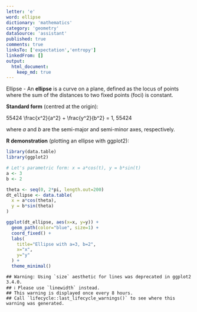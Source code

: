 ```yaml
---
letter: 'e'
word: ellipse
dictionary: 'mathematics'
category: 'geometry'
dataSource: 'assistant'
published: true
comments: true
linksTo: ['expectation','entropy']
linkedFrom: []
output:
  html_document:
    keep_md: true
---
```




<a id="ellipse">Ellipse</a> - An **ellipse** is a curve on a plane, defined as the locus of points where the sum of the distances to two fixed points (foci) is constant.

**Standard form** (centred at the origin):

55424
\frac{x^2}{a^2} + \frac{y^2}{b^2} = 1,
55424

where $a$ and $b$ are the semi-major and semi-minor axes, respectively.

**R demonstration** (plotting an ellipse with ggplot2):


``` r
library(data.table)
library(ggplot2)

# Let's parametric form: x = a*cos(t), y = b*sin(t)
a <- 3
b <- 2

theta <- seq(0, 2*pi, length.out=200)
dt_ellipse <- data.table(
  x = a*cos(theta),
  y = b*sin(theta)
)

ggplot(dt_ellipse, aes(x=x, y=y)) +
  geom_path(color="blue", size=1) +
  coord_fixed() +
  labs(
    title="Ellipse with a=3, b=2",
    x="x",
    y="y"
  ) +
  theme_minimal()
```

```
## Warning: Using `size` aesthetic for lines was deprecated in ggplot2 3.4.0.
## ℹ Please use `linewidth` instead.
## This warning is displayed once every 8 hours.
## Call `lifecycle::last_lifecycle_warnings()` to see where this warning was generated.
```

<Figure src="/Users/work/Coding/derecksprojects/derecksnotes.com-playground/derecksnotes.com/client/src/app/dictionaries/mathematics/definitions/mathematics_geometry_e_ellipse_files/figure-html/unnamed-chunk-1-1.png">
	
</Figure>

